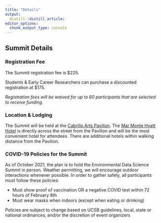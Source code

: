 ```yaml
---
title: "Details"
output:
  distill::distill_article:
editor_options: 
  chunk_output_type: console
---
```


## Summit Details

### Registration Fee

The Summit registration fee is $225.

Students & Early Career Researchers can purchase a discounted registration at $175.

*Registration fees will be waived for up to 60 participants that are selected to receive funding.*


### Location & Lodging

The Summit will be held at the [Cabrillo Arts Pavilion](https://cabrillopavilion.santabarbaraca.gov/). The [Mar Monte Hyatt Hotel](https://www.hyatt.com/en-US/hotel/california/mar-monte-hotel/sbars) is directly across the street from the Pavilion and will be the most convenient hotel for attendees. There are additional hotels within walking distance from the Pavilion.


### COVID-19 Policies for the Summit

As of October 2021, the plan is to hold the Environmental Data Science Summit in person. Weather permitting, we will encourage outdoor interactions whenever possible. In order to gather safely, all participants must follow these policies:  

- Must show proof of vaccination OR a negative COVID test within 72 hours of February 8th 
- Must wear masks when indoors (except when eating or drinking)

Policies are subject to change based on UCSB guidelines, local, state or national ordinances, and/or the discretion of event organizers
